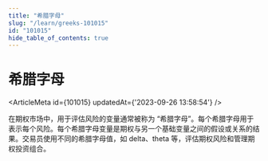 ```yaml
---
title: "希腊字母"
slug: "/learn/greeks-101015"
id: "101015"
hide_table_of_contents: true
---
```



# 希腊字母

<ArticleMeta id={101015} updatedAt={'2023-09-26 13:58:54'} />
<div className='border-solid border-b border-t-0 my-4 border-[var(--ifm-color-gray-300)]' />

在期权市场中，用于评估风险的变量通常被称为 “希腊字母”。每个希腊字母用于表示每个风险。每个希腊字母变量是期权与另一个基础变量之间的假设或关系的结果。交易员使用不同的希腊字母值，如 delta、theta 等，评估期权风险和管理期权投资组合。
